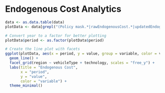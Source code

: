 # Endogenous Cost Analytics

```r

data <- as.data.table(data)
plotData <- data[grepl("(Policy mask.*|rawEndogenousCost.*|updatedEndogenousCost.*"), variable]

# Convert year to a factor for better plotting
plotData$period <- as.factor(plotData$period)

# Create the line plot with facets
ggplot(plotData, aes(x = period, y = value, group = variable, color = variable)) +
  geom_line() +
  facet_grid(region ~ vehicleType + technology, scales = "free_y") +
  labs(title = "Endogenous Cost",
       x = "period",
       y = "value",
       color = "variable") +
  theme_minimal()

```
